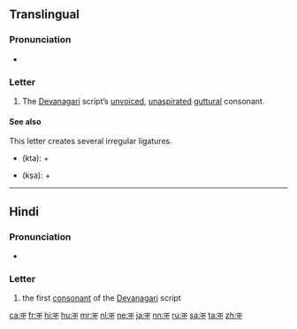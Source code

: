 {{Devanagari character info|hex=915|name=DEVANAGARI LETTER KA|image=[[File:Deva-क-order.gif|100px]]}}
{{also|क़}}
==Translingual==

===Pronunciation===
* {{IPA|/kə/|lang=mul}}

===Letter===
{{mul-Deva|ka}}

# The [[Devanagari]] script’s [[unvoiced]], [[unaspirated]] [[guttural]] consonant.

====See also====
This letter creates several irregular ligatures.
* {{l|hi|क्त|sc=Deva}} (kta): {{lang|mul|sc=Deva|क}} + {{l|mul|sc=Deva|त}}
* {{l|hi|क्ष|sc=Deva}} (kṣa): {{lang|mul|sc=Deva|क}} + {{l|mul|sc=Deva|ष}}

----

==Hindi==

===Pronunciation===
* {{IPA|/kə/|lang=hi}}

===Letter===
{{head|hi|letter}}

# the first [[consonant]] of the [[Devanagari]] script

[[ca:क]]
[[fr:क]]
[[hi:क]]
[[hu:क]]
[[mr:क]]
[[nl:क]]
[[ne:क]]
[[ja:क]]
[[nn:क]]
[[ru:क]]
[[sa:क]]
[[ta:क]]
[[zh:क]]
